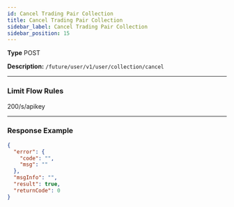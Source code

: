 ```yaml
---
id: Cancel Trading Pair Collection
title: Cancel Trading Pair Collection
sidebar_label: Cancel Trading Pair Collection
sidebar_position: 15
---
```


**Type** POST

**Description:** `/future/user/v1/user/collection/cancel`

---

### Limit Flow Rules

200/s/apikey

---

### Response Example

```json title="Response"
{
  "error": {
    "code": "",
    "msg": ""
  },
  "msgInfo": "",
  "result": true,
  "returnCode": 0
}
```
